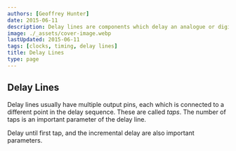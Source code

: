 ```yaml
---
authors: [Geoffrey Hunter]
date: 2015-06-11
description: Delay lines are components which delay an analogue or digital signal by a certain amount of time.
image: ./_assets/cover-image.webp
lastUpdated: 2015-06-11
tags: [clocks, timing, delay lines]
title: Delay Lines
type: page
---
```


<WarningIsNotes />

## Delay Lines

Delay lines usually have multiple output pins, each which is connected to a different point in the delay sequence. These are called _taps_. The number of taps is an important parameter of the delay line.

Delay until first tap, and the incremental delay are also important parameters.
